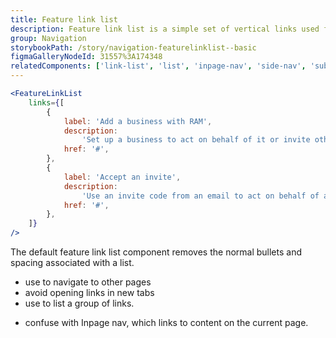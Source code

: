 ```yaml
---
title: Feature link list
description: Feature link list is a simple set of vertical links used for site navigation and to order information for users.
group: Navigation
storybookPath: /story/navigation-featurelinklist--basic
figmaGalleryNodeId: 31557%3A174348
relatedComponents: ['link-list', 'list', 'inpage-nav', 'side-nav', 'sub-nav']
---
```


```jsx live
<FeatureLinkList
	links={[
		{
			label: 'Add a business with RAM',
			description:
				'Set up a business to act on behalf of it or invite others to. You can do this if you are responsible for this business in Relationship Authorisation Manager (RAM).',
			href: '#',
		},
		{
			label: 'Accept an invite',
			description:
				'Use an invite code from an email to act on behalf of a business.',
			href: '#',
		},
	]}
/>
```

The default feature link list component removes the normal bullets and spacing associated with a list.

<DoHeading />

- use to navigate to other pages
- avoid opening links in new tabs
- use to list a group of links.

<DontHeading />

- confuse with Inpage nav, which links to content on the current page.
